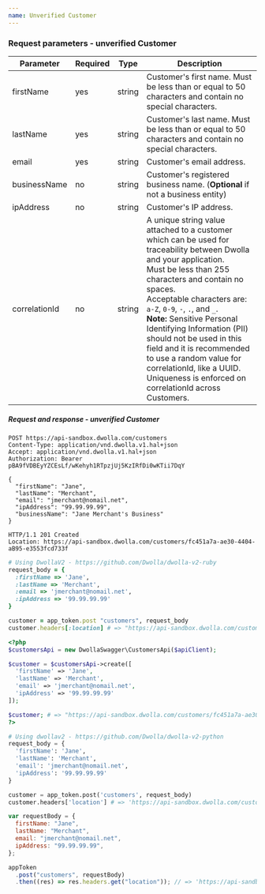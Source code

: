 ```yaml
---
name: Unverified Customer
---
```


### Request parameters - unverified Customer

| Parameter     | Required | Type   | Description                                                                                                                                                                                                                                                                                                                                                                                                                                                                                     |
| ------------- | -------- | ------ | ----------------------------------------------------------------------------------------------------------------------------------------------------------------------------------------------------------------------------------------------------------------------------------------------------------------------------------------------------------------------------------------------------------------------------------------------------------------------------------------------- |
| firstName     | yes      | string | Customer's first name. Must be less than or equal to 50 characters and contain no special characters.                                                                                                                                                                                                                                                                                                                                                                                           |
| lastName      | yes      | string | Customer's last name. Must be less than or equal to 50 characters and contain no special characters.                                                                                                                                                                                                                                                                                                                                                                                            |
| email         | yes      | string | Customer's email address.                                                                                                                                                                                                                                                                                                                                                                                                                                                                       |
| businessName  | no       | string | Customer's registered business name. (**Optional** if not a business entity)                                                                                                                                                                                                                                                                                                                                                                                                                    |
| ipAddress     | no       | string | Customer's IP address.                                                                                                                                                                                                                                                                                                                                                                                                                                                                          |
| correlationId | no       | string | A unique string value attached to a customer which can be used for traceability between Dwolla and your application. <br /> Must be less than 255 characters and contain no spaces. <br /> Acceptable characters are: `a-Z`, `0-9`, `-`, `.`, and `_`. <br /> **Note:** Sensitive Personal Identifying Information (PII) should not be used in this field and it is recommended to use a random value for correlationId, like a UUID. Uniqueness is enforced on correlationId across Customers. |

##### Request and response - unverified Customer

```raw
POST https://api-sandbox.dwolla.com/customers
Content-Type: application/vnd.dwolla.v1.hal+json
Accept: application/vnd.dwolla.v1.hal+json
Authorization: Bearer pBA9fVDBEyYZCEsLf/wKehyh1RTpzjUj5KzIRfDi0wKTii7DqY

{
  "firstName": "Jane",
  "lastName": "Merchant",
  "email": "jmerchant@nomail.net",
  "ipAddress": "99.99.99.99",
  "businessName": "Jane Merchant's Business"
}

HTTP/1.1 201 Created
Location: https://api-sandbox.dwolla.com/customers/fc451a7a-ae30-4404-aB95-e3553fcd733f
```

```ruby
# Using DwollaV2 - https://github.com/Dwolla/dwolla-v2-ruby
request_body = {
  :firstName => 'Jane',
  :lastName => 'Merchant',
  :email => 'jmerchant@nomail.net',
  :ipAddress => '99.99.99.99'
}

customer = app_token.post "customers", request_body
customer.headers[:location] # => "https://api-sandbox.dwolla.com/customers/fc451a7a-ae30-4404-aB95-e3553fcd733f"
```

```php
<?php
$customersApi = new DwollaSwagger\CustomersApi($apiClient);

$customer = $customersApi->create([
  'firstName' => 'Jane',
  'lastName' => 'Merchant',
  'email' => 'jmerchant@nomail.net',
  'ipAddress' => '99.99.99.99'
]);

$customer; # => "https://api-sandbox.dwolla.com/customers/fc451a7a-ae30-4404-aB95-e3553fcd733f"
?>
```

```python
# Using dwollav2 - https://github.com/Dwolla/dwolla-v2-python
request_body = {
  'firstName': 'Jane',
  'lastName': 'Merchant',
  'email': 'jmerchant@nomail.net',
  'ipAddress': '99.99.99.99'
}

customer = app_token.post('customers', request_body)
customer.headers['location'] # => 'https://api-sandbox.dwolla.com/customers/fc451a7a-ae30-4404-aB95-e3553fcd733f'
```

```javascript
var requestBody = {
  firstName: "Jane",
  lastName: "Merchant",
  email: "jmerchant@nomail.net",
  ipAddress: "99.99.99.99",
};

appToken
  .post("customers", requestBody)
  .then((res) => res.headers.get("location")); // => 'https://api-sandbox.dwolla.com/customers/fc451a7a-ae30-4404-aB95-e3553fcd733f'
```
